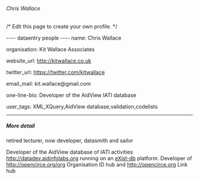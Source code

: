 ====== Chris Wallace ======
/* Edit this page to create your own profile. */

---- dataentry people ----
name: Chris Wallace

organisation: Kit Wallace Associates

website_url: http://kitwallace.co.uk

twitter_url: https://twitter.com/kitwallace

email_mail: kit.wallace@gmail.com

one-line-bio: Developer of the AidView IATI database 

user_tags:   XML,XQuery,AidView database,validation,codelists
----

===== More detail =====
retired lecturer, now developer, datasmith and sailor

Developer of the AidView database of IATI activities http://datadev.aidinfolabs.org running on an [[http://eXist-db.org | eXist-db]] platform.  Developer of http://opencirce.org/org Organisation ID hub and http://opencirce.org Link hub





